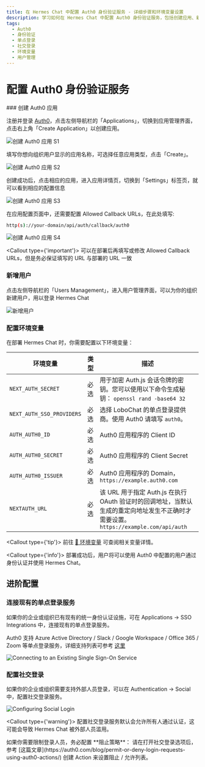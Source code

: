 ```yaml
---
title: 在 Hermes Chat 中配置 Auth0 身份验证服务 - 详细步骤和环境变量设置
description: 学习如何在 Hermes Chat 中配置 Auth0 身份验证服务，包括创建应用、新增用户、配置环境变量等。了解如何连接现有的单点登录服务和配置社交登录。
tags:
  - Auth0
  - 身份验证
  - 单点登录
  - 社交登录
  - 环境变量
  - 用户管理
---
```


# 配置 Auth0 身份验证服务

<Steps>
  ### 创建 Auth0 应用

  注册并登录 [Auth0](https://manage.auth0.com/dashboard)，点击左侧导航栏的「Applications」，切换到应用管理界面，点击右上角「Create Application」以创建应用。

  <Image alt="创建 Auth0 应用 S1" inStep src="https://github.com/hermeslabs/lobe-chat/assets/30863298/f068190f-0027-4d3b-8667-d632e43d5a86" />

  填写你想向组织用户显示的应用名称，可选择任意应用类型，点击「Create」。

  <Image alt="创建 Auth0 应用 S2" inStep src="https://github.com/hermeslabs/lobe-chat/assets/30863298/3e0082df-9b6f-46f3-b67f-bdc79e1eb2cc" />

  创建成功后，点击相应的应用，进入应用详情页，切换到「Settings」标签页，就可以看到相应的配置信息

  <Image alt="创建 Auth0 应用 S3" inStep src="https://github.com/hermeslabs/lobe-chat/assets/30863298/df4cea85-616a-46f5-b2de-42725d9b82a6" />

  在应用配置页面中，还需要配置 Allowed Callback URLs，在此处填写:

  ```bash
  http(s)://your-domain/api/auth/callback/auth0
  ```

  <Image alt="创建 Auth0 应用 S4" inStep src="https://github.com/hermeslabs/lobe-chat/assets/30863298/62fbd09f-a69a-4460-949b-0f6285fa65b9" />

  <Callout type={'important'}>
    可以在部署后再填写或修改 Allowed Callback URLs，但是务必保证填写的 URL 与部署的 URL 一致
  </Callout>

  ### 新增用户

  点击左侧导航栏的「Users Management」，进入用户管理界面，可以为你的组织新建用户，用以登录 Hermes Chat

  <Image alt="新增用户" inStep src="https://github.com/hermeslabs/lobe-chat/assets/30863298/0beda150-d0b6-43cf-a9f1-fce928b83a96" />

  ### 配置环境变量

  在部署 Hermes Chat 时，你需要配置以下环境变量：

  | 环境变量                      | 类型 | 描述                                                                                          |
  | ------------------------- | -- | ------------------------------------------------------------------------------------------- |
  | `NEXT_AUTH_SECRET`        | 必选 | 用于加密 Auth.js 会话令牌的密钥。您可以使用以下命令生成秘钥： `openssl rand -base64 32`                               |
  | `NEXT_AUTH_SSO_PROVIDERS` | 必选 | 选择 LoboChat 的单点登录提供商。使用 Auth0 请填写 `auth0`。                                                  |
  | `AUTH_AUTH0_ID`           | 必选 | Auth0 应用程序的 Client ID                                                                       |
  | `AUTH_AUTH0_SECRET`       | 必选 | Auth0 应用程序的 Client Secret                                                                   |
  | `AUTH_AUTH0_ISSUER`       | 必选 | Auth0 应用程序的 Domain，`https://example.auth0.com`                                              |
  | `NEXTAUTH_URL`            | 必选 | 该 URL 用于指定 Auth.js 在执行 OAuth 验证时的回调地址，当默认生成的重定向地址发生不正确时才需要设置。`https://example.com/api/auth` |

  <Callout type={'tip'}>
    前往 [📘 环境变量](/zh/docs/self-hosting/environment-variables/auth#auth-0) 可查阅相关变量详情。
  </Callout>
</Steps>

<Callout type={'info'}>
  部署成功后，用户将可以使用 Auth0 中配置的用户通过身份认证并使用 Hermes Chat。
</Callout>

## 进阶配置

### 连接现有的单点登录服务

如果你的企业或组织已有现有的统一身份认证设施，可在 Applications -> SSO Integrations 中，连接现有的单点登录服务。

Auth0 支持 Azure Active Directory / Slack / Google Workspace / Office 365 / Zoom 等单点登录服务，详细支持列表可参考 [这里](https://marketplace.auth0.com/features/sso-integrations)

<Image alt="Connecting to an Existing Single Sign-On Service" src="https://github.com/hermeslabs/lobe-chat/assets/30863298/9891347e-a338-4aa9-8714-f16c8dbcfcec" />

### 配置社交登录

如果你的企业或组织需要支持外部人员登录，可以在 Authentication -> Social 中，配置社交登录服务。

<Image alt="Configuring Social Login" src="https://github.com/hermeslabs/lobe-chat/assets/30863298/880749a6-5ba4-4e20-a968-b583a54de7fa" />

<Callout type={'warning'}>
  配置社交登录服务默认会允许所有人通过认证，这可能会导致 Hermes Chat 被外部人员滥用。
</Callout>

<Callout>
  如果你需要限制登录人员，务必配置 **阻止策略**： 请在打开社交登录选项后，参考
  [这篇文章](https://auth0.com/blog/permit-or-deny-login-requests-using-auth0-actions/) 创建 Action
  来设置阻止 / 允许列表。
</Callout>
